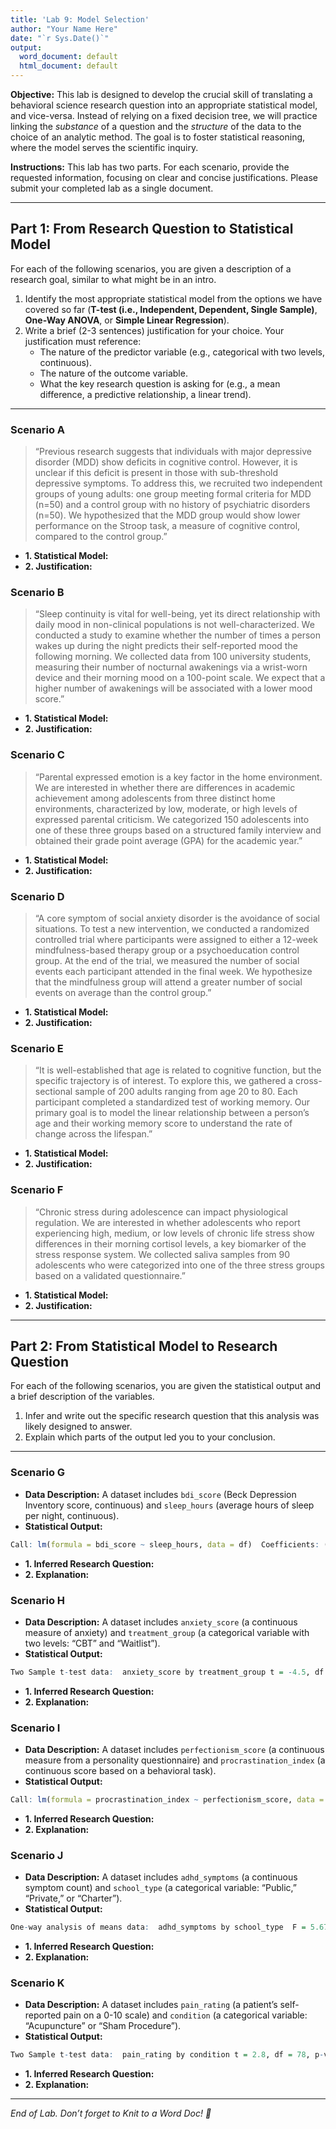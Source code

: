 ```yaml
---
title: 'Lab 9: Model Selection'
author: "Your Name Here"
date: "`r Sys.Date()`"
output:
  word_document: default
  html_document: default
---
```


**Objective:** This lab is designed to develop the crucial skill of translating a behavioral science research question into an appropriate statistical model, and vice-versa. Instead of relying on a fixed decision tree, we will practice linking the *substance* of a question and the *structure* of the data to the choice of an analytic method. The goal is to foster statistical reasoning, where the model serves the scientific inquiry.

**Instructions:** This lab has two parts. For each scenario, provide the requested information, focusing on clear and concise justifications. Please submit your completed lab as a single document.

------------------------------------------------------------------------

## **Part 1: From Research Question to Statistical Model**

For each of the following scenarios, you are given a description of a research goal, similar to what might be in an intro.

1.  Identify the most appropriate statistical model from the options we have covered so far (**T-test (i.e., Independent, Dependent, Single Sample)**, **One-Way ANOVA**, or **Simple Linear Regression**).
2.  Write a brief (2-3 sentences) justification for your choice. Your justification must reference:
    -   The nature of the predictor variable (e.g., categorical with two levels, continuous).
    -   The nature of the outcome variable.
    -   What the key research question is asking for (e.g., a mean difference, a predictive relationship, a linear trend).

------------------------------------------------------------------------

### **Scenario A**

> "Previous research suggests that individuals with major depressive disorder (MDD) show deficits in cognitive control. However, it is unclear if this deficit is present in those with sub-threshold depressive symptoms. To address this, we recruited two independent groups of young adults: one group meeting formal criteria for MDD (n=50) and a control group with no history of psychiatric disorders (n=50). We hypothesized that the MDD group would show lower performance on the Stroop task, a measure of cognitive control, compared to the control group."

-   **1. Statistical Model:**
-   **2. Justification:**

### **Scenario B**

> "Sleep continuity is vital for well-being, yet its direct relationship with daily mood in non-clinical populations is not well-characterized. We conducted a study to examine whether the number of times a person wakes up during the night predicts their self-reported mood the following morning. We collected data from 100 university students, measuring their number of nocturnal awakenings via a wrist-worn device and their morning mood on a 100-point scale. We expect that a higher number of awakenings will be associated with a lower mood score."

-   **1. Statistical Model:**
-   **2. Justification:**

### **Scenario C**

> "Parental expressed emotion is a key factor in the home environment. We are interested in whether there are differences in academic achievement among adolescents from three distinct home environments, characterized by low, moderate, or high levels of expressed parental criticism. We categorized 150 adolescents into one of these three groups based on a structured family interview and obtained their grade point average (GPA) for the academic year."

-   **1. Statistical Model:**
-   **2. Justification:**

### **Scenario D**

> "A core symptom of social anxiety disorder is the avoidance of social situations. To test a new intervention, we conducted a randomized controlled trial where participants were assigned to either a 12-week mindfulness-based therapy group or a psychoeducation control group. At the end of the trial, we measured the number of social events each participant attended in the final week. We hypothesize that the mindfulness group will attend a greater number of social events on average than the control group."

-   **1. Statistical Model:**
-   **2. Justification:**

### **Scenario E**

> "It is well-established that age is related to cognitive function, but the specific trajectory is of interest. To explore this, we gathered a cross-sectional sample of 200 adults ranging from age 20 to 80. Each participant completed a standardized test of working memory. Our primary goal is to model the linear relationship between a person's age and their working memory score to understand the rate of change across the lifespan."

-   **1. Statistical Model:**
-   **2. Justification:**

### **Scenario F**

> "Chronic stress during adolescence can impact physiological regulation. We are interested in whether adolescents who report experiencing high, medium, or low levels of chronic life stress show differences in their morning cortisol levels, a key biomarker of the stress response system. We collected saliva samples from 90 adolescents who were categorized into one of the three stress groups based on a validated questionnaire."

-   **1. Statistical Model:**
-   **2. Justification:**

------------------------------------------------------------------------

## **Part 2: From Statistical Model to Research Question**

For each of the following scenarios, you are given the statistical output and a brief description of the variables.

1.  Infer and write out the specific research question that this analysis was likely designed to answer.
2.  Explain which parts of the output led you to your conclusion.

------------------------------------------------------------------------

### **Scenario G**

-   **Data Description:** A dataset includes `bdi_score` (Beck Depression Inventory score, continuous) and `sleep_hours` (average hours of sleep per night, continuous).
-   **Statistical Output:**

``` r
Call: lm(formula = bdi_score ~ sleep_hours, data = df)  Coefficients: (Intercept)  sleep_hours      35.50        -2.50
```

-   **1. Inferred Research Question:**
-   **2. Explanation:**

### **Scenario H**

-   **Data Description:** A dataset includes `anxiety_score` (a continuous measure of anxiety) and `treatment_group` (a categorical variable with two levels: "CBT" and "Waitlist").
-   **Statistical Output:**

``` r
Two Sample t-test data:  anxiety_score by treatment_group t = -4.5, df = 98, p-value < 0.001 alternative hypothesis: true difference in means is not equal to 0 mean in group CBT    mean in group Waitlist              15.2                      25.8
```

-   **1. Inferred Research Question:**
-   **2. Explanation:**

### **Scenario I**

-   **Data Description:** A dataset includes `perfectionism_score` (a continuous measure from a personality questionnaire) and `procrastination_index` (a continuous score based on a behavioral task).
-   **Statistical Output:**

``` r
Call: lm(formula = procrastination_index ~ perfectionism_score, data = df)  Coefficients:       (Intercept)  perfectionism_score             -5.22                 0.85
```

-   **1. Inferred Research Question:**
-   **2. Explanation:**

### **Scenario J**

-   **Data Description:** A dataset includes `adhd_symptoms` (a continuous symptom count) and `school_type` (a categorical variable: "Public," "Private," or "Charter").
-   **Statistical Output:**

``` r
One-way analysis of means data:  adhd_symptoms by school_type  F = 5.67, num df = 2, denom df = 147, p-value = 0.004
```

-   **1. Inferred Research Question:**
-   **2. Explanation:**

### **Scenario K**

-   **Data Description:** A dataset includes `pain_rating` (a patient's self-reported pain on a 0-10 scale) and `condition` (a categorical variable: "Acupuncture" or "Sham Procedure").
-   **Statistical Output:**

``` r
Two Sample t-test data:  pain_rating by condition t = 2.8, df = 78, p-value = 0.006 alternative hypothesis: true difference in means is not equal to 0 mean in group Acupuncture  mean in group Sham Procedure                     4.1                       6.2
```

-   **1. Inferred Research Question:**
-   **2. Explanation:**

------------------------------------------------------------------------

*End of Lab. Don't forget to Knit to a Word Doc! 🧶*
